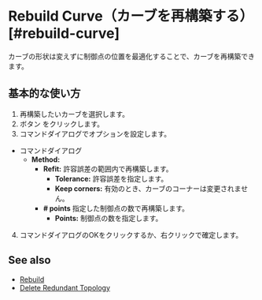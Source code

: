 
# Rebuild Curve（カーブを再構築する）[#rebuild-curve]

<Reference shortcut="" command="Rebuild Curve" button="コマンドバー右" buttonIcon='button-rebuild' />

カーブの形状は変えずに制御点の位置を最適化することで、カーブを再構築できます。

## 基本的な使い方

1. 再構築したいカーブを選択します。
2. ボタン <ButtonIcon type="button-rebuild" /> をクリックします。
3. コマンドダイアログでオプションを設定します。
  - <Kst>コマンドダイアログ</Kst>
    - **Method:**
      - **Refit:** 許容誤差の範囲内で再構築します。
        - **Tolerance:** 許容誤差を指定します。
        - **Keep corners:** 有効のとき、カーブのコーナーは変更されません。
      - **# points** 指定した制御点の数で再構築します。
        - **Points:** 制御点の数を指定します。
4. コマンドダイアログのOKをクリックするか、右クリックで確定します。

<VideoPlayer fileName="rebuild-curve"/>

## See also
- [Rebuild](rebuild)
- [Delete Redundant Topology](delete-redundant-topology)